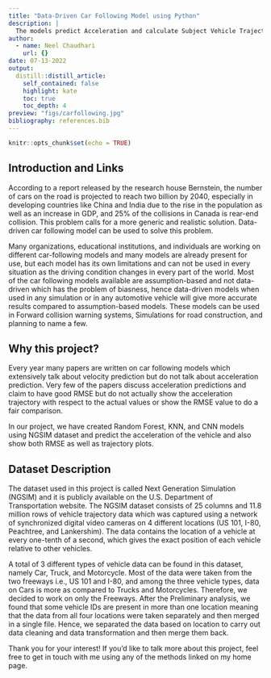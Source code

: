 ```yaml
---
title: "Data-Driven Car Following Model using Python"
description: |
  The models predict Acceleration and calculate Subject Vehicle Trajectories. We have used multiple machine learning models in this project.
author:
  - name: Neel Chaudhari
    url: {}
date: 07-13-2022
output:
  distill::distill_article:
    self_contained: false
    highlight: kate
    toc: true
    toc_depth: 4
preview: "figs/carfollowing.jpg"
bibliography: references.bib
---
```


```r
knitr::opts_chunk$set(echo = TRUE)
```

## Introduction and Links
According to a report released by the research house Bernstein, the number of cars on the road is projected to reach two billion by 2040, especially in developing countries like China and India due to the rise in the population as well as an increase in GDP, and 25% of the collisions in Canada is rear-end collision. This problem calls for a more generic and realistic solution. Data-driven car following model can be used to solve this problem. 

Many organizations, educational institutions, and individuals are working on different car-following models and many models are already present for use, but each model has its own limitations and can not be used in every situation as the driving condition changes in every part of the world. Most of the car following models available are assumption-based and not data-driven which has the problem of biasness, hence data-driven models when used in any simulation or in any automotive vehicle will give more accurate results compared to assumption-based models. These models can be used in Forward collision warning systems, Simulations for road construction, and planning to name a few. 

## Why this project?
Every year many papers are written on car following models which extensively talk about velocity prediction but do not talk about acceleration prediction. Very few of the papers discuss acceleration predictions and claim to have good RMSE but do not actually show the acceleration trajectory with respect to the actual values or show the RMSE value to do a fair comparison.  

In our project, we have created Random Forest, KNN, and CNN models using NGSIM dataset and predict the acceleration of the vehicle and also show both RMSE as well as trajectory plots. 

## Dataset Description
The dataset used in this project is called Next Generation Simulation (NGSIM) and it is publicly available on the U.S. Department of Transportation website. The NGSIM dataset consists of 25 columns and 11.8 million rows of vehicle trajectory data which was captured using a network of synchronized digital video cameras on 4 different locations (US 101, I-80, Peachtree, and Lankershim). The data contains the location of a vehicle at every one-tenth of a second, which gives the exact position of each vehicle relative to other vehicles.  

A total of 3 different types of vehicle data can be found in this dataset, namely Car, Truck, and Motorcycle. Most of the data were taken from the two freeways i.e., US 101 and I-80, and among the three vehicle types, data on Cars is more as compared to Trucks and Motorcycles. Therefore, we decided to work on only the Freeways. After the Preliminary analysis, we found that some vehicle IDs are present in more than one location meaning that the data from all four locations were taken separately and then merged in a single file. Hence, we separated the data based on location to carry out data cleaning and data transformation and then merge them back.  

Thank you for your interest! If you'd like to talk more about this project, feel free to get in touch with me using any of the methods linked on my home page.